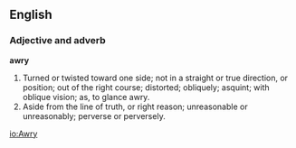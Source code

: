 ==English==
===Adjective and adverb===
'''awry'''

#Turned or twisted toward one side; not in a straight or true direction, or position; out of the right course; distorted; obliquely; asquint; with oblique vision; as, to glance awry.
#Aside from the line of truth, or right reason; unreasonable or unreasonably; perverse or perversely.
{{seeCites}}

[[io:Awry]]
